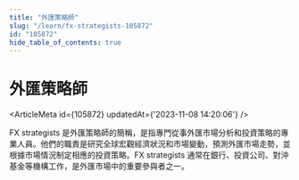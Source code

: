 ```yaml
---
title: "外匯策略師"
slug: "/learn/fx-strategists-105872"
id: "105872"
hide_table_of_contents: true
---
```



# 外匯策略師

<ArticleMeta id={105872} updatedAt={'2023-11-08 14:20:06'} />
<div className='border-solid border-b border-t-0 my-4 border-[var(--ifm-color-gray-300)]' />

FX strategists 是外匯策略師的簡稱，是指專門從事外匯市場分析和投資策略的專業人員。他們的職責是研究全球宏觀經濟狀況和市場變動，預測外匯市場走勢，並根據市場情況制定相應的投資策略。FX strategists 通常在銀行、投資公司、對沖基金等機構工作，是外匯市場中的重要參與者之一。
